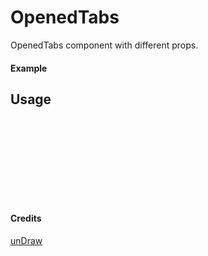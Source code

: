 
<Meta of={OpenedTabs} title="unDraw/OpenedTabs" />

# OpenedTabs

OpenedTabs component with different props.

#### Example

<Canvas of={OpenedTabs.Primary} />

## Usage

```ts
import { OpenedTabs } from "yadl-ui";

const Example = () => {
  return (
      <OpenedTabs />
  );
};

export default Example;
```

#### Credits
[unDraw](https://undraw.co/illustrations)
